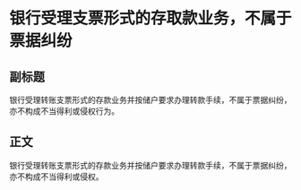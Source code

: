 # 银行受理支票形式的存取款业务，不属于票据纠纷
## 副标题
银行受理转账支票形式的存款业务并按储户要求办理转款手续，不属于票据纠纷，亦不构成不当得利或侵权行为。
## 正文
银行受理转账支票形式的存款业务并按储户要求办理转款手续，不属于票据纠纷，亦不构成不当得利或侵权。